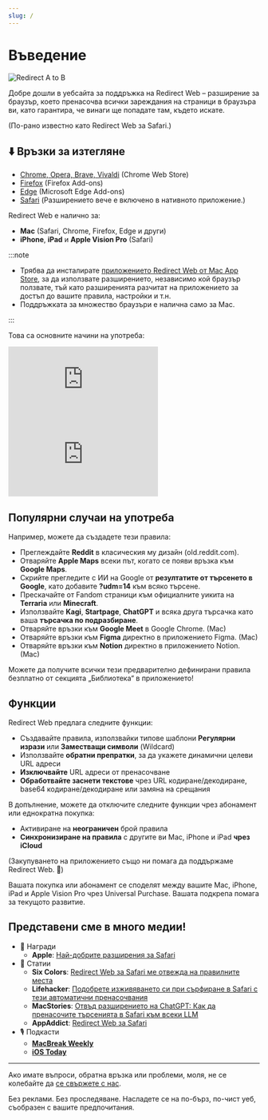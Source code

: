 ```yaml
---
slug: /
---
```



# Въведение

<div style={{display: "flex", flexDirection: "column", alignItems: "flex-start", marginBottom: "25px"}}>
  <img src="./img/redirect-a-to-b.png" style={{display: "block", minWidth: "360px", maxWidth: "500px", width: "100%", height: "auto", marginBottom: "25px"}} alt="Redirect A to B" />
  <ExtensionStoreLinks />
</div>

Добре дошли в уебсайта за поддръжка на Redirect Web – разширение за браузър, което пренасочва всички зареждания на страници в браузъра ви, като гарантира, че винаги ще попадате там, където искате.

(По-рано известно като Redirect Web за Safari.)

## ⬇️ Връзки за изтегляне

- [Chrome, Opera, Brave, Vivaldi](https://chromewebstore.google.com/detail/ffglckbhfbfmdkefdmjbhpnffkcmlhdh) (Chrome Web Store)
- [Firefox](https://addons.mozilla.org/firefox/addon/redirect-web/) (Firefox Add-ons)
- [Edge](https://microsoftedge.microsoft.com/addons/detail/hmfkakfdccgdpgemaicfgngnmflefpga) (Microsoft Edge Add-ons)
- [Safari](https://apps.apple.com/app/id1571283503) (Разширението вече е включено в нативното приложение.)

Redirect Web е налично за:

- **Mac** (Safari, Chrome, Firefox, Edge и други)
- **iPhone**, **iPad** и **Apple Vision Pro** (Safari)

:::note

- Трябва да инсталирате [приложението Redirect Web от Mac App Store](https://apps.apple.com/app/id1571283503), за да използвате разширението, независимо кой браузър ползвате, тъй като разширенията разчитат на приложението за достъп до вашите правила, настройки и т.н.
- Поддръжката за множество браузъри е налична само за Mac.

:::

Това са основните начини на употреба:

<iframe style={{width:"100%", aspectRatio:"9/16", height:"auto", maxHeight:"60vh", maxWidth:"35vh"}} src="https://www.youtube.com/embed/NaQ5X-v-qJU" title="iOS Demo Video (YouTube)" frameborder="0" allow="accelerometer; autoplay; clipboard-write; encrypted-media; gyroscope; picture-in-picture; web-share" allowfullscreen></iframe>

<iframe style={{width:"100%", aspectRatio:"17/9", height:"auto", maxHeight:"100vh"}} src="https://www.youtube.com/embed/5eU89Gu73SQ" title="macOS Demo Video (YouTube)" frameborder="0" allow="accelerometer; autoplay; clipboard-write; encrypted-media; gyroscope; picture-in-picture; web-share" allowfullscreen></iframe>

## Популярни случаи на употреба

Например, можете да създадете тези правила:

- Преглеждайте **Reddit** в класическия му дизайн (old.reddit.com).
- Отваряйте **Apple Maps** всеки път, когато се появи връзка към **Google Maps**.
- Скрийте прегледите с ИИ на Google от **резултатите от търсенето в Google**, като добавите **?udm=14** към всяко търсене.
- Прескачайте от Fandom страници към официалните уикита на **Terraria** или **Minecraft**.
- Използвайте **Kagi**, **Startpage**, **ChatGPT** и всяка друга търсачка като ваша **търсачка по подразбиране**.
- Отваряйте връзки към **Google Meet** в Google Chrome. (Mac)
- Отваряйте връзки към **Figma** директно в приложението Figma. (Mac)
- Отваряйте връзки към **Notion** директно в приложението Notion. (Mac)

Можете да получите всички тези предварително дефинирани правила безплатно от секцията „Библиотека“ в приложението!

## Функции

Redirect Web предлага следните функции:

- Създавайте правила, използвайки типове шаблони **Регулярни изрази** или **Заместващи символи** (Wildcard)
- Използвайте **обратни препратки**, за да укажете динамични целеви URL адреси
- **Изключвайте** URL адреси от пренасочване
- **Обработвайте заснети текстове** чрез URL кодиране/декодиране, base64 кодиране/декодиране или замяна на срещания

В допълнение, можете да отключите следните функции чрез абонамент или еднократна покупка:

- Активиране на **неограничен** брой правила
- **Синхронизиране на правила** с другите ви Mac, iPhone и iPad **чрез iCloud**

(Закупуването на приложението също ни помага да поддържаме Redirect Web. 🙏)

Вашата покупка или абонамент се споделят между вашите Mac, iPhone, iPad и Apple Vision Pro чрез Universal Purchase. Вашата подкрепа помага за текущото развитие.

## Представени сме в много медии!

* 🏅 Награди
    * **Apple**: [Най-добрите разширения за Safari](https://apps.apple.com/us/story/id1377753262)
* 📰 Статии
    * **Six Colors**: [Redirect Web за Safari ме отвежда на правилните места](https://sixcolors.com/post/2022/11/redirect-web-for-safari-takes-me-to-the-right-places/)
    * **Lifehacker**: [Подобрете изживяването си при сърфиране в Safari с тези автоматични пренасочвания](https://lifehacker.com/improve-your-safari-browsing-experience-with-these-auto-1849812013)
    * **MacStories**: [Отвъд разширението на ChatGPT: Как да пренасочите търсенията в Safari към всеки LLM](https://www.macstories.net/tutorials/beyond-chatgpts-extension-how-to-redirect-safari-searches-to-any-llm/)
    * **AppAddict**: [Redirect Web за Safari](https://appaddict.app/post/redirect-web-for-safari)
* 🎙️ Подкасти
    * [**MacBreak Weekly**](https://youtu.be/I251K3L2s88?t=7427)
    * [**iOS Today**](https://youtu.be/cWkwH84b6M4?t=636)

---

Ако имате въпроси, обратна връзка или проблеми, моля, не се колебайте да [се свържете с нас](contact-us).

Без реклами. Без проследяване. Насладете се на по-бърз, по-чист уеб, съобразен с вашите предпочитания.
